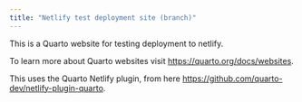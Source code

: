 ```yaml
---
title: "Netlify test deployment site (branch)"
---
```


This is a Quarto website for testing deployment to netlify.

To learn more about Quarto websites visit <https://quarto.org/docs/websites>.

This uses the Quarto Netlify plugin, from here <https://github.com/quarto-dev/netlify-plugin-quarto>.

